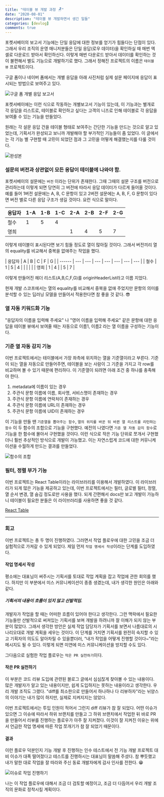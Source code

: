 ```yaml
---
title: "테이블 뷰 개발 과정 🪑"
date: "2020-08-01"
description: "테이블 뷰 개발하면서 생긴 일들"
categories: [devlog]
comments: true
---
```


포켓서베이의 보고서 기능에는 단일 응답에 대한 정보를 얻기가 힘들다는 단점이 있다. 그래서 우리 조직의 운영 매니저분들은 단일 응답(로우 데이터)을 확인하실 때 매번 엑셀로 다운로드 받아서 확인하신다. 이렇게 매번 다운로드 받아서 데이터를 확인하는 것이 불편해서 별도 기능으로 개발하기로 했다. 그래서 정해진 프로젝트의 이름은 `테이블 뷰` 프로젝트이다.

구글 폼이나 네이버 폼에서는 개별 응답을 아래 사진처럼 실제 설문 페이지에 응답이 표시되는 방법으로 보여주고 있다.

![구글 폼 개별 응답 보고서](../assets/googleformindividualview.png)

포켓서베이에는 이런 식으로 작동하는 개별보고서 기능이 있는데, 이 기능과는 별개로 각 응답을 리스트로, 테이블로 확인하고 싶다는 고객의 니즈로 인해 테이블로 각 응답을 보여줄 수 있는 기능을 만들었다.

원래는 각 설문 응답 건을 테이블 형태로 보여주는 간단한 기능을 만드는 것으로 알고 있었는데, 기획서가 완성되고 보니까 개발해야 할 부가적인 기능들이 좀 있었다. 이 글에서는 각 기능 별 구현할 때 고민이 되었던 점과 그 고민을 어떻게 해결했는지를 다룰 것이다.

![완성본](../assets/tableviewmockeddata.png)

### 설문의 버전과 상관없이 모든 응답이 테이블에 나와야 함.

포켓서베이의 설문에는 `버전` 이라는 단위가 존재한다. 그때 그때의 설문 구조를 버전으로 관리하는데 이렇게 되면 당연히 그 버전에 따라서 응답 데이터가 다르게 들어올 것이다. 예를 들어 1버전 설문에는 A, B, C 문항이 있고 2버전 설문에는 A, B, F, G 문항이 있다면 버전 별로 다른 응답 구조가 생길 것이다. 요런 식으로 말이다.

| 응답자 | 1-A | 1-B | 1-C | 2-A | 2-B | 2-F | 2-G |
| ------ | --- | --- | --- | --- | --- | --- | --- |
| 철수   | 1   | 5   | 4   |     |     |     |     |
| 영희   |     |     |     | 1   | 4   | 5   | 7   |

이렇게 테이블이 표시된다면 보기 힘들 정도로 열이 많아질 것이다. 그래서 버전끼리 열의 equality를 비교해서 중복을 없애주는 작업을 했다.

| 응답자 | A   | B   | C   | F   | G   |
| ------ | --- | --- | --- | --- | --- | --- | --- |
| 철수   | 1   | 5   | 4   |     |     |     |     |
| 영희   | 1   | 4   |     | 5   | 7   |

이렇게 만들어진 헤더 리스트(A,B,C,F,G)를 originHeaderList라고 이름 지었다.

현재 개발 스코프에서는 열의 equality를 비교해서 중복을 없애 주었지만 문항의 의미를 분석할 수 있는 딥러닝 모델을 만들어서 적용한다면 참 좋을 것 같다. 😎

### 열 자동 키워드화 기능

"응답자의 이름을 입력해 주세요" 나 "영어 이름을 입력해 주세요" 같은 문항에 대한 응답을 테이블 뷰에서 보여줄 때는 자동으로 이름1, 이름2 라는 열 이름을 구성하는 기능이다.

### 기준 열 자동 감지 기능

이번 프로젝트에서는 테이블에서 가장 좌측에 위치하는 열을 기준열이라고 부른다. 기준이 되는 열을 자동으로 만들어주면, 테이블을 보는 사람이 그 기준을 가지고 각 row를 비교하며 볼 수 있기 때문에 편리하다.
이 기준열이 되려면 아래 조건 중 하나를 충족해야 한다.

1. metadata에 이름이 있는 경우
2. 주관식 문항 이름에 이름, 회사명, 서비스명이 존재하는 경우
3. 주관식 문항 이름에 연락처이 존재하는 경우
4. 주관식 문항 이름에 URL이 존재하는 경우
5. 주관식 문항 이름에 UID이 존재하는 경우

이 기능을 만들 땐 `기준열을 뽑아주는 함수`, `열의 위치를 바꾼 뒤 바뀐 열 리스트를 리턴하는 함수` 이 두 함수의 조합으로 기능을 구현했다. 예전의 나였다면 `기준 열 자동 감지 함수`로 기능을 한 함수에 몰아서 구현했을 것이다. 이런 식으로 작은 기능 단위로 쪼개서 구현했더니 훨씬 추상적인 방식으로 개발이 가능했고. 이는 자연스럽게 코드에 대한 커뮤니케이션을 수월하게 만드는 결과를 만들었다.

![함수의 조합](https://i.pinimg.com/originals/4f/97/1b/4f971b0d6bacdd50c85333a2af80ddaf.gif)

### 필터, 정렬 부가 기능

이번 프로젝트는 React Table이라는 라이브러리를 이용해서 개발하였다. 이 라이브러리가 되게 많은 기능을 제공하고 있는데, 이번 프로젝트에서는 필터, 글로벌 필터, 정렬, 열 순서 변경, 열 숨김 정도로만 사용을 했다. 되게 간편해서 docs만 보고 개발이 가능하니 테이블이 필요한 분들은 이 라이브러리를 사용하면 좋을 것 같다.

[React Table](https://react-table.tanstack.com/docs/overview)

---

### 회고

이번 프로젝트는 총 두 명이 진행하였다. 그러면서 작업 플로우에 대한 고민을 조금 더 실험적으로 가져갈 수 있게 되었다. 제일 먼저 `작업 명세서 작성`이라는 단계를 도입하였다.

#### 작업 명세서 작성

평소에는 대표님이 써주시는 기획서를 토대로 작업 계획을 잡고 작업에 관한 회의를 했다. 하지만 이 부분에서 미스 커뮤니케이션이 종종 생겼는데, 내가 생각한 원인은 아래와 같다.

##### 기획서의 내용이 흐름이 있지 않고 산발적임.

개발자가 작업을 할 때는 어떠한 흐름이 있어야 한다고 생각한다. 그런 맥락에서 필요한 기능들만 산발적으로 써져있는 기획서를 보며 개발을 하려니까 잘 이해가 되지 않는 부분이 많았다. 그래서 생각한 방안은 실제 작업 담당자가 기획서를 보면서 나름대로의 시나리오대로 개발 계획을 세우는 것이다. 이 단계를 거치면 기획서를 완전히 숙지할 수 있고 기획자의 의도도 알아차릴 수 있을뿐더러, “내가 작업을 어떻게 진행할 것이다~”라는 메시지도 될 수 있다. 이렇게 되면 미연에 미스 커뮤니케이션을 방지할 수도 있다.

그다음으로 실험한 작업 플로우는 `작은 PR 실천하기`이다.

#### 작은 PR 실천하기

이 부분은 코드 리뷰 도입에 관련된 블로그 글에서 심심찮게 찾아볼 수 있는 내용이다. 많은 개발자가 알고 있는 내용이지만, 쉽게 도입하지는 못하는 내용이라고 생각한다. 우리 개발 조직도 그랬다. "diff를 최소한으로 만들어서 하나하나 다 리뷰하자"라는 뉘양스의 이야기는 내가 많이 하지만, 실제로 지켜지지는 않았다.

이번 프로젝트에서는 투입 인원이 적어서 그런지 diff 리뷰가 참 잘 되었다. 어떤 이슈가 있으면 그 이슈에 따라서 하위 브랜치를 만들고 그 하위 브랜치에서 작업한 뒤 바로 PR을 만들어서 리뷰를 진행하는 플로우가 아주 잘 지켜졌다. 이것이 잘 지켜진 이유는 위에서 언급한 작업 명세에 따른 작업 쪼개기가 참 잘 되었기 때문이다.

#### 결과

이런 플로우 덕분인지 기능 개발 후 진행하는 인수 테스트에서 전 기능 개발 프로젝트 대비 이슈가 대폭 떨어졌다고 테스트를 진행하시는 대표님이 말씀해 주셨다. 참 뿌듯했고 내가 말한 대로 작업을 잘 따라와 주신 동료 개발자에게 감사 인사를 전한다. 😁

![이슈로 작업 진행하기](../assets/table-view-issue.png)

나는 이 작업 플로우에 대해서 조금 더 검토할 예정이고, 조금 더 다듬어서 우리 개발 조직의 문화로 정착시킬 계획이다.
